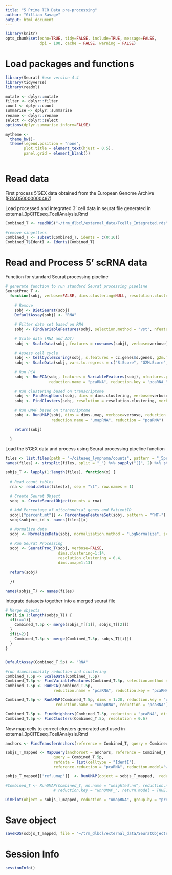 ```yaml
---
title: "5 Prime TCR Data pre-processing"
author: "Gillian Savage"
output: html_document
---
```


```r

library(knitr)
opts_chunk$set(echo=TRUE, tidy=FALSE, include=TRUE, message=FALSE,
               dpi = 100, cache = FALSE, warning = FALSE)

```

# Load packages and functions
```r

library(Seurat) #use version 4.4
library(tidyverse)
library(readxl)

mutate <- dplyr::mutate
filter <- dplyr::filter
count <- dplyr::count
summarise <- dplyr::summarise
rename <- dplyr::rename
select <- dplyr::select
options(dplyr.summarise.inform=FALSE)

mytheme <- 
  theme_bw()+
  theme(legend.position = "none",
        plot.title = element_text(hjust = 0.5),
        panel.grid = element_blank())
  
```

# Read data
First process 5'GEX data obtained from the European Genome Archive ([EGAD50000000497](https://ega-archive.org/datasets/EGAD50000000497))

Load processed and integrated 3' cell data in seurat file generated in external_3pCITEseq_TcellAnalysis.Rmd
```r

Combined_T <- readRDS("~/trm_dlbcl/external_data/Tcells_Integrated.rds") 

#remove singeltons
Combined_T <- subset(Combined_T, idents = c(0:16))
Combined_T$IdentI <- Idents(Combined_T)
```

# Read and Process 5' scRNA data

Function for standard Seurat processing pipeline
```r
# generate function to run standard Seurat processing pipeline
SeuratProc_T <- 
  function(sobj, verbose=FALSE, dims.clustering=NULL, resolution.clustering=NULL, dims.umap=NULL) {
    
    # Remove 
    sobj <- DietSeurat(sobj)
    DefaultAssay(sobj) <- "RNA"
    
    # Filter data set based on RNA
    sobj <- FindVariableFeatures(sobj, selection.method = "vst", nfeatures = 2000, verbose=verbose)
    
    # Scale data (RNA and ADT)
    sobj <- ScaleData(sobj, features = rownames(sobj), verbose=verbose)
    
    # Assess cell cycle
    sobj <- CellCycleScoring(sobj, s.features = cc.genes$s.genes, g2m.features = cc.genes$g2m.genes, set.ident = TRUE)
    sobj <- ScaleData(sobj, vars.to.regress = c("S.Score", "G2M.Score", "percent.mt"), verbose=verbose)
    
    # Run PCA
    sobj <- RunPCA(sobj, features = VariableFeatures(sobj), nfeatures.print=5, ndims.print=1:2,
                   reduction.name = "pcaRNA", reduction.key = "pcaRNA_")
    
    # Run clustering based on transcriptome
    sobj <- FindNeighbors(sobj, dims = dims.clustering, verbose=verbose, reduction = "pcaRNA")
    sobj <- FindClusters(sobj, resolution = resolution.clustering, verbose=verbose)
    
    # Run UMAP based on transcriptome
    sobj <- RunUMAP(sobj, dims = dims.umap, verbose=verbose, reduction.key = "umapRNA_",
                    reduction.name = "umapRNA", reduction = "pcaRNA")
    
    return(sobj)
    
  }
```

Load the 5'GEX data and process using Seurat processing pipeline function

```r

files <- list.files(path = "~/citeseq_lymphoma/counts", pattern = "_5prime_GEX_counts.txt", full.names = T)
names(files) <- strsplit(files, split = "_") %>% sapply("[[", 2) %>% strsplit(split = "/") %>% sapply("[[", 3)

sobjs_T <- lapply(1:length(files), function(x) {
  
  # Read count tables
  rna <- read.delim(files[x], sep = "\t", row.names = 1)
  
  # Create Seurat Object
  sobj <- CreateSeuratObject(counts = rna)

  # Add Percentage of mitochondrial genes and PatientID
  sobj[["percent.mt"]] <- PercentageFeatureSet(sobj, pattern = "^MT-")
  sobj$subject_id <- names(files)[x]
  
  # Normalize data
  sobj <- NormalizeData(sobj, normalization.method = "LogNormalize", scale.factor = 10000)
  
  # Run Seurat Processing
  sobj <- SeuratProc_T(sobj, verbose=FALSE, 
                       dims.clustering=1:14, 
                       resolution.clustering = 0.4, 
                       dims.umap=1:13)
  
  return(sobj)
  
  })

names(sobjs_T) <- names(files) 

```

Integrate datasets together into a merged seurat file
```r
# Merge objects
for(i in 1:length(sobjs_T)) {
  if(i==1){
    Combined_T.5p <- merge(sobjs_T[[1]], sobjs_T[[2]])
  }
  if(i>2){
    Combined_T.5p <- merge(Combined_T.5p, sobjs_T[[i]])
  }
}


DefaultAssay(Combined_T.5p) <- "RNA"

#run dimensionality reduction and clustering
Combined_T.5p <- ScaleData(Combined_T.5p) 
Combined_T.5p <- FindVariableFeatures(Combined_T.5p, selection.method = "vst", nfeatures = 2000, verbose=verbose)
Combined_T.5p <- RunPCA(Combined_T.5p, 
                     reduction.name = "pcaRNA", reduction.key = "pcaRNA_")

Combined_T.5p <- RunUMAP(Combined_T.5p, dims = 1:20, reduction.key = "umapRNA_",
                      reduction.name = "umapRNA", reduction = "pcaRNA")

Combined_T.5p <- FindNeighbors(Combined_T.5p, reduction = "pcaRNA", dims = 1:20)
Combined_T.5p <- FindClusters(Combined_T.5p, resolution = 0.6)

```


Now map cells to correct clusters generated and used in external_3pCITEseq_TcellAnalysis.Rmd 
```r
anchors <- FindTransferAnchors(reference = Combined_T, query = Combined_T.5p, reference.reduction = "pcaRNA")

sobjs_T_mapped <- MapQuery(anchorset = anchors, reference = Combined_T, 
                     query = Combined_T.5p,
                     refdata = list(celltype = "IdentI"),
                     reference.reduction = "pcaRNA", reduction.model="wnn.umap")
```

```r

sobjs_T_mapped[['ref.umap']]  <- RunUMAP(object = sobjs_T_mapped,  reduction.model = Combined_T[[ "wnn.umap" ]], nn.name = "query_ref.nn", return.model = TRUE)

#Combined_T <- RunUMAP(Combined_T, nn.name = "weighted.nn", reduction.name = "wnn.umap", 
                     # reduction.key = "wnnUMAP_", return.model = TRUE)
```

```r
DimPlot(object = sobjs_T_mapped, reduction = "umapRNA", group.by = "predicted.celltype", label = TRUE, label.size = 3, repel = TRUE) + NoLegend()
```


# Save object
```r

saveRDS(sobjs_T_mapped, file = "~/trm_dlbcl/external_data/SeuratObjects_T_5prime.rds")

```

# Session Info
```r

sessionInfo()

```

